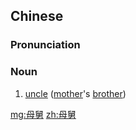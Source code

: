 ==Chinese==
{{zh-forms}}

===Pronunciation===
{{zh-pron
|m=mǔjiù
|h=pfs=mû-khiû
|mn=bó-kū/bú-kū
|cat=n
}}

===Noun===
{{zh-noun}}

# {{lb|zh|literary|sort=毋01}} [[uncle]] ([[mother]]'s [[brother]])

[[mg:母舅]]
[[zh:母舅]]